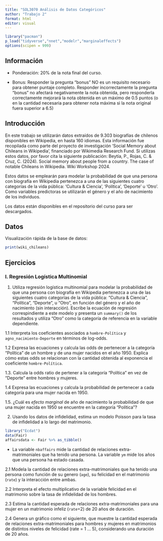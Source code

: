 ```yaml
---
title: "SOL3070 Análisis de Datos Categóricos"
author: "Trabajo 2"
format: html
editor: visual
---
```


```r
library("pacman")
p_load("tidyverse","nnet","modelr","marginaleffects")
options(scipen = 999)
```

## Información

-   Ponderación: 20% de la nota final del curso.

-   Bonus: Responder la pregunta "bonus" NO es un requisito necesario para obtener puntaje completo. Responder incorrectamente la pregunta "bonus" no afectará negativamente la nota obtenida, pero responderla correctamente mejorará la nota obtenida en un máximo de 0.5 puntos (o en la cantidad necesaria para obtener nota máxima si la nota original fuera superior a 6.5)

## Introducción

En este trabajo se utilizarán datos extraídos de 9.303 biografías de chilenos disponibles en Wikipedia, en hasta 160 idiomas. Esta información fue recopilada como parte del proyecto de investigación 'Social Memory about Chileans in Wikipedia', financiado por Wikimedia Research Fund. Si utilizas estos datos, por favor cita la siguiente publicación: Beytía, P., Rojas, C. & Cruz, C. (2024). Social memory about people from a country. The case of notable Chileans in Wikipedia. Wiki Workshop 2024.

Estos datos se emplearán para modelar la probabilidad de que una persona con biografía en Wikipedia pertenezca a una de las siguientes cuatro categorías de la vida pública: 'Cultura & Ciencia', 'Política', 'Deporte' u 'Otro'. Como variables predictoras se utilizarán el género y el año de nacimiento de los individuos.

Los datos están disponibles en el repositorio del curso para ser descargados.

## Datos

Visualización rápida de la base de datos:


```r
print(wiki_chileans)
```

## Ejercicios

### I. Regresión Logística Multinomial

1.  Utiliza regresión logística multinomial para modelar la probabilidad de que una persona con biografía en Wikipedia pertenezca a una de las siguientes cuatro categorías de la vida pública: "Cultura & Ciencia", "Política", "Deporte", u "Otro", en función del género y el año de nacimiento (sin interacción). Escribe la ecuación de regresión correspindiente a este modelo y presenta un `summary()` de los resultados y utiliza "Otro" como la categoría de referencia en la variable dependiente.


1.1 Interpreta los coeficientes asociados a `hombre-Política` y `agno_nacimiento-Deporte` en términos de log-odds.


1.2 Expresa las ecuaciones y calcula las odds de pertenecer a la categoría "Política" de un hombre y de una mujer nacidos en el año 1950. Explica cómo estas odds se relacionan con la cantidad obtenida al exponencia el coeficiente `hombre-Política`.


1.3. Calcula la odds ratio de pertener a la categoría "Política" en vez de "Deporte" entre hombres y mujeres.



1.4 Expresa las ecuaciones y calcula la probabilidad de pertenecer a cada categoría para una mujer nacida en 1950.



1.5. ¿Cuál es *efecto marginal* de año de nacimiento la probabilidad de que una mujer nacida en 1950 se encuentre en la categoría "Política"?


2.  Usando los datos de infidelidad, estima un modelo Poisson para la tasa de infidelidad a lo largo del matrimonio.

```r
library("Ecdat")
data(Fair)
affairsdata <- Fair %>% as_tibble()
```

-   La variable `nbaffairs` mide la cantidad de relaciones extra-matrimoniales que ha tenido una persona. La variable `ym` mide los años que una persona ha estado casada.

2.1   Modela la cantidad de relaciones extra-matrimoniales que ha tenido una persona como función de su genero (`age`), su felicidad en el matrimonio (`rate`) y la interacción entre ambas.


2.2 Interpreta el efecto multiplicativo de la variable felicidad en el matrimonio sobre la tasa de infidelidad de los hombres.


2.3 Estima la cantidad esperada de relaciones extra-matrimoniales para una mujer en un matrimonio infeliz (`rate`=2) de 20 años de duración.

2.4 Genera un gráfico como el siguiente, que muestre la cantidad esperada de relaciones extra-matrimoniales para hombres y mujeres en matrimonios de distintos niveles de felicidad (rate = 1 ... 5), considerando una duración de 20 años.


